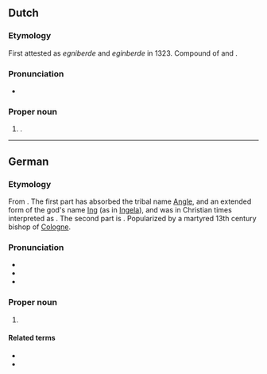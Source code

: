 ==Dutch==

===Etymology===
First attested as ''egniberde'' and ''eginberde'' in 1323. Compound of {{der|nl|ofs|Egge|t=''a personal name''}} and {{m|ofs|bert|t=settlement}}.

===Pronunciation===
* {{hyphenation|nl|En|gel|bert}}

===Proper noun===
{{nl-proper noun|n}}

# {{place|nl|village|m/Groningen|p/Groningen|c/Netherlands}}.

----

==German==
{{wikipedia|lang=de}}

===Etymology===
From {{der|de|goh|-}}. The first part has absorbed the tribal name [[Angle]], and an extended form of the god's name [[Ing]] (as in [[Ingela]]), and was in Christian times interpreted as {{m|de|Engel||an angel}}. The second part is {{m|goh|beraht||bright}}. Popularized by a martyred 13th century bishop of [[Cologne]].

===Pronunciation===
* {{IPA|de|/ˈɛŋl.bɛrt/|[ˈɛŋl̩.bɛɐ̯t]}}
* {{audio|de|De-Engelbert.ogg|Audio}}
* {{audio|de|De-Engelbert2.ogg|Audio}}

===Proper noun===
{{de-proper noun|m}}

# {{given name|de|male}}

====Related terms====
* {{l|de|Engel}}
* {{l|de|Engelbrecht}}